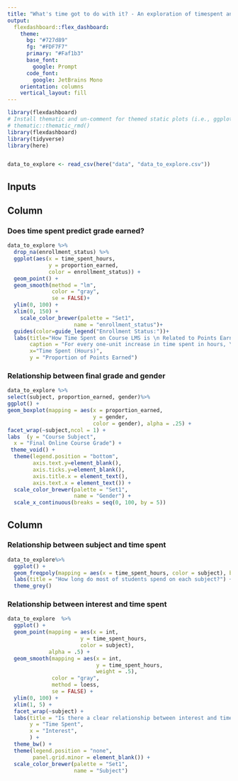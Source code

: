 ```yaml
---
title: "What's time got to do with it? - An exploration of timespent and final grades in online science courses"
output: 
  flexdashboard::flex_dashboard:
    theme:
      bg: "#727d89"
      fg: "#FDF7F7" 
      primary: "#Faf1b3"
      base_font:
        google: Prompt
      code_font:
        google: JetBrains Mono
    orientation: columns
    vertical_layout: fill
---
```


```r
library(flexdashboard)
# Install thematic and un-comment for themed static plots (i.e., ggplot2)
# thematic::thematic_rmd()
library(flexdashboard)
library(tidyverse)
library(here)


data_to_explore <- read_csv(here("data", "data_to_explore.csv"))
```

## Inputs {.sidebar}



Column {data-width=650 .tabset}
-----------------------------------------------------------------------

### Does time spent predict grade earned?

```r
data_to_explore %>%
  drop_na(enrollment_status) %>%
  ggplot(aes(x = time_spent_hours, 
             y = proportion_earned, 
             color = enrollment_status)) +
  geom_point() +
  geom_smooth(method = "lm", 
              color = "gray",
              se = FALSE)+
  ylim(0, 100) + 
  xlim(0, 150) +
    scale_color_brewer(palette = "Set1",
                     name = "enrollment_status")+
  guides(color=guide_legend("Enrollment Status:"))+
  labs(title="How Time Spent on Course LMS is \n Related to Points Earned in the Course",
       caption = "For every one-unit increase in time spent in hours, \n we should expect a 5 percentage point increase in final grade.",
       x="Time Spent (Hours)",
       y = "Proportion of Points Earned")
```

### Relationship between final grade and gender

```r
data_to_explore %>%
select(subject, proportion_earned, gender)%>%
ggplot() +
geom_boxplot(mapping = aes(x = proportion_earned, 
                           y = gender, 
                           color = gender), alpha = .25) + 
facet_wrap(~subject,ncol = 1) + 
labs  (y = "Course Subject", 
  x = "Final Online Course Grade") + 
 theme_void() +
  theme(legend.position = "bottom",
        axis.text.y=element_blank(),
        axis.ticks.y=element_blank(),
        axis.title.x = element_text(),
        axis.text.x = element_text()) +
  scale_color_brewer(palette = "Set1",
                     name = "Gender") +
  scale_x_continuous(breaks = seq(0, 100, by = 5))
```

Column {data-width=350}
-----------------------------------------------------------------------

### Relationship between subject and time spent

```r
data_to_explore%>%
  ggplot() +
  geom_freqpoly(mapping = aes(x = time_spent_hours, color = subject), binwidth = 25, boundary = 0) +
  labs(title = "How long do most of students spend on each subject?") +
  theme_grey()
```


### Relationship between interest and time spent

```r
data_to_explore  %>% 
  ggplot() +
  geom_point(mapping = aes(x = int, 
                       y = time_spent_hours,
                       color = subject),
             alpha = .5) +
  geom_smooth(mapping = aes(x = int, 
                            y = time_spent_hours,
                            weight = .5),
              color = "gray", 
              method = loess,
              se = FALSE) +
  ylim(0, 100) + 
  xlim(1, 5) +
  facet_wrap(~subject) +
  labs(title = "Is there a clear relationship between interest and time spent?",
       y = "Time Spent",
       x = "Interest",
       ) +
  theme_bw() +
  theme(legend.position = "none",
        panel.grid.minor = element_blank()) +
  scale_color_brewer(palette = "Set1",
                     name = "Subject")
```
